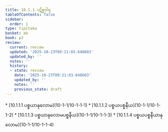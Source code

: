 ```yaml
---
title: 10.1.1 ပဋိစ္စဝါရ
tableOfContents: false
sidebar:
  order: 1
type: tipitaka
basket: ab
book: p2
review:
  current: review
  updated: '2025-10-23T09:21:03.648603'
  updated_by: ''
  notes: ''
  history:
  - state: review
    date: '2025-10-23T09:21:03.648603'
    updated_by: ''
    notes: ''
    previous_state: draft
---
```



<ReviewStatus review={frontmatter.review} showDetails={true} />

<HypothesisAnnotation frontmatter={frontmatter} />

<DynamicBreadcrumb />



<TableOfContents book="p2" section="10.1.1">
* [10.1.1.1 ပစ္စယာနုလောမ](10-1-1/10-1-1-1)
* [10.1.1.2 ပစ္စယပစ္စနီယ](10-1-1/10-1-1-2)
* [10.1.1.3 ပစ္စယာနုလောမပစ္စနီယ](10-1-1/10-1-1-3)
* [10.1.1.4 ပစ္စယပစ္စနီယာနုလောမ](10-1-1/10-1-1-4)
</TableOfContents>
